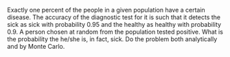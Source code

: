 Exactly one percent of the people in a given population have a certain
disease. The accuracy of the diagnostic test for it is such that it
detects the sick as sick with probability $0.95$ and the healthy as
healthy with probability $0.9$. A person chosen at random from the
population tested positive. What is the probability the he/she is, in
fact, sick. Do the problem both analytically and by Monte Carlo.

